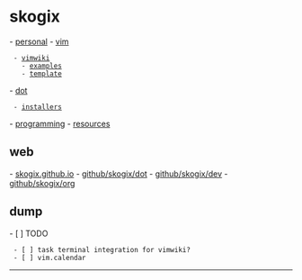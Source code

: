 = skogix =
- [[personal|personal]]
- [[vim]]
  - [[vimwiki]]
    - [[examples]]
    - [[templates/def_template.html|template]]
- [[dot]]
  - [[installers]]
- [[programming]]
- [[resources]]
== web ==
- [[https://skogix.github.io|skogix.github.io]]
- [[https://github.com/Skogix/dot|github/skogix/dot]]
- [[https://github.com/Skogix/dev|github/skogix/dev]]
- [[https://github.com/Skogix/org|github/skogix/org]]
== dump ==
- [ ] TODO 
  - [ ] task terminal integration for vimwiki?
  - [ ] vim.calendar
----
{{{class="prettyPrint"
 def hello(world):
     for x in range(10):
         print("Hello {0} number {1}".format(world, x))
}}}
{{{class="prettyPrint"
let add a b = a + b
}}}
